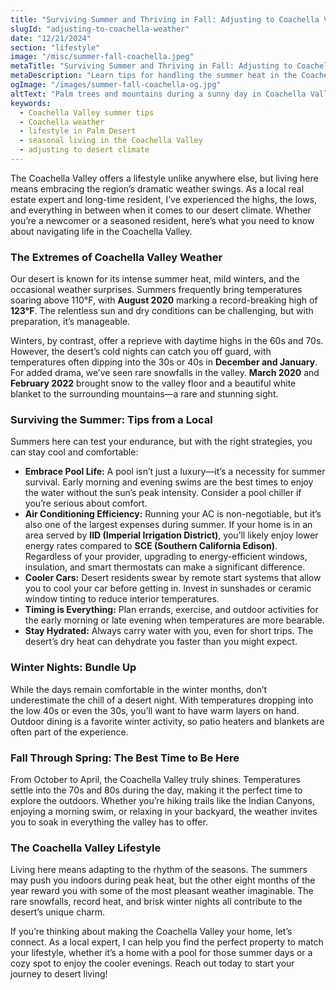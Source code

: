 ```yaml
---
title: "Surviving Summer and Thriving in Fall: Adjusting to Coachella Valley Weather"
slugId: "adjusting-to-coachella-weather"
date: "12/21/2024"
section: "lifestyle"
image: "/misc/summer-fall-coachella.jpeg"
metaTitle: "Surviving Summer and Thriving in Fall: Adjusting to Coachella Valley Weather"
metaDescription: "Learn tips for handling the summer heat in the Coachella Valley and embracing the beauty of its cooler fall and spring months."
ogImage: "/images/summer-fall-coachella-og.jpg"
altText: "Palm trees and mountains during a sunny day in Coachella Valley"
keywords:
  - Coachella Valley summer tips
  - Coachella weather
  - lifestyle in Palm Desert
  - seasonal living in the Coachella Valley
  - adjusting to desert climate
---
```


The Coachella Valley offers a lifestyle unlike anywhere else, but living here means embracing the region’s dramatic weather swings. As a local real estate expert and long-time resident, I’ve experienced the highs, the lows, and everything in between when it comes to our desert climate. Whether you’re a newcomer or a seasoned resident, here’s what you need to know about navigating life in the Coachella Valley.

### The Extremes of Coachella Valley Weather
Our desert is known for its intense summer heat, mild winters, and the occasional weather surprises. Summers frequently bring temperatures soaring above 110°F, with **August 2020** marking a record-breaking high of **123°F**. The relentless sun and dry conditions can be challenging, but with preparation, it’s manageable.

Winters, by contrast, offer a reprieve with daytime highs in the 60s and 70s. However, the desert’s cold nights can catch you off guard, with temperatures often dipping into the 30s or 40s in **December and January**. For added drama, we’ve seen rare snowfalls in the valley. **March 2020** and **February 2022** brought snow to the valley floor and a beautiful white blanket to the surrounding mountains—a rare and stunning sight.

### Surviving the Summer: Tips from a Local
Summers here can test your endurance, but with the right strategies, you can stay cool and comfortable:
- **Embrace Pool Life:** A pool isn’t just a luxury—it’s a necessity for summer survival. Early morning and evening swims are the best times to enjoy the water without the sun’s peak intensity. Consider a pool chiller if you’re serious about comfort.
- **Air Conditioning Efficiency:** Running your AC is non-negotiable, but it’s also one of the largest expenses during summer. If your home is in an area served by **IID (Imperial Irrigation District)**, you’ll likely enjoy lower energy rates compared to **SCE (Southern California Edison)**. Regardless of your provider, upgrading to energy-efficient windows, insulation, and smart thermostats can make a significant difference.
- **Cooler Cars:** Desert residents swear by remote start systems that allow you to cool your car before getting in. Invest in sunshades or ceramic window tinting to reduce interior temperatures. 
- **Timing is Everything:** Plan errands, exercise, and outdoor activities for the early morning or late evening when temperatures are more bearable.
- **Stay Hydrated:** Always carry water with you, even for short trips. The desert’s dry heat can dehydrate you faster than you might expect.

### Winter Nights: Bundle Up
While the days remain comfortable in the winter months, don’t underestimate the chill of a desert night. With temperatures dropping into the low 40s or even the 30s, you’ll want to have warm layers on hand. Outdoor dining is a favorite winter activity, so patio heaters and blankets are often part of the experience.

### Fall Through Spring: The Best Time to Be Here
From October to April, the Coachella Valley truly shines. Temperatures settle into the 70s and 80s during the day, making it the perfect time to explore the outdoors. Whether you’re hiking trails like the Indian Canyons, enjoying a morning swim, or relaxing in your backyard, the weather invites you to soak in everything the valley has to offer.

### The Coachella Valley Lifestyle
Living here means adapting to the rhythm of the seasons. The summers may push you indoors during peak heat, but the other eight months of the year reward you with some of the most pleasant weather imaginable. The rare snowfalls, record heat, and brisk winter nights all contribute to the desert’s unique charm.

If you’re thinking about making the Coachella Valley your home, let’s connect. As a local expert, I can help you find the perfect property to match your lifestyle, whether it’s a home with a pool for those summer days or a cozy spot to enjoy the cooler evenings. Reach out today to start your journey to desert living!
